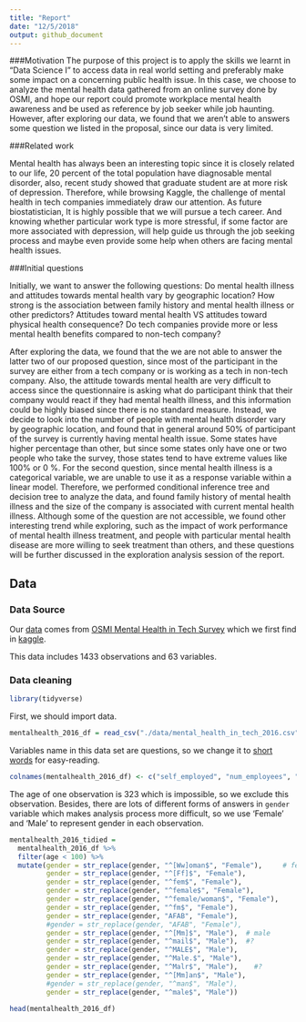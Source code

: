 ```yaml
---
title: "Report"
date: "12/5/2018"
output: github_document
---
```

###Motivation
The purpose of this project is to apply the skills we learnt in “Data Science I” to access data in real world setting and preferably make some impact on a concerning public health issue. In this case, we choose to analyze the mental health data gathered from an online survey done by OSMI, and hope our report could promote workplace mental health awareness and be used as reference by job seeker while job haunting. However, after exploring our data, we found that we aren’t able to answers some question we listed in the proposal, since our data is very limited.

###Related work

Mental health has always been an interesting topic since it is closely related to our life, 20 percent of the total population have diagnosable mental disorder, also, recent study showed that graduate student are at more risk of depression. Therefore, while browsing Kaggle, the challenge of mental health in tech companies immediately draw our attention. As future biostatistician, It is highly possible that we will pursue a tech career. And knowing whether particular work type is more stressful, if some factor are more associated with depression, will help guide us through the job seeking process and maybe even provide some help when others are facing mental health issues.

###Initial questions

Initially, we want to answer the following questions: Do mental health illness and attitudes towards mental health vary by geographic location? How strong is the association between family history and mental health illness or other predictors? Attitudes toward mental health VS attitudes toward physical health consequence? Do tech companies provide more or less mental health benefits compared to non-tech company?

After exploring the data, we found that the we are not able to answer the latter two of our proposed question, since most of the participant in the survey are either from a tech company or is working as a tech in non-tech company. Also, the attitude towards mental health are very difficult to access since the questionnaire is asking what do participant think that their company would react if they had mental health illness, and this information could be highly biased since there is no standard measure. Instead, we decide to look into the number of people with mental health disorder vary by geographic location, and found that in general around 50% of participant of the survey is currently having mental health issue. Some states have higher percentage than other, but since some states only have one or two people who take the survey, those states tend to have extreme values like 100% or 0 %. 
For the second question, since mental health illness is a categorical variable, we are unable to use it as a response variable within a linear model. Therefore, we performed conditional inference tree and decision tree to analyze the data, and found family history of mental health illness and the size of the company is associated with current mental health illness.
Although some of the question are not accessible, we found other interesting trend while exploring, such as the impact of work performance of mental health illness treatment, and people with particular mental health disease are more willing to seek treatment than others, and these questions will be further discussed in the exploration analysis session of the report.


## Data

### Data Source

Our [data](https://www.kaggle.com/osmi/mental-health-in-tech-2016/downloads/mental-health-in-tech-2016.zip/1) comes from [OSMI Mental Health in Tech Survey](https://osmihelp.org/research/) which we first find in [kaggle](https://www.kaggle.com/osmi/mental-health-in-tech-2016).

This data includes 1433 observations and 63 variables.

### Data cleaning

```r
library(tidyverse)
```

First, we should import data.

```r
mentalhealth_2016_df = read_csv("./data/mental_health_in_tech_2016.csv") 
```

Variables name in this data set are questions, so we change it to [short words](Variable name.pdf) for easy-reading.

```r
colnames(mentalhealth_2016_df) <- c("self_employed", "num_employees", "tech_company", "tech_role", "benefits", "care_options", "employer_discussion", "employer_help", "anonymity", "medical_leave", "mental_health_consequences", "physical_health_consequences", "coworkers_discussion", "supervisor_discussion", "mental_vs_physical", "obs_consequence", "medical_coverage", "help_resourcces", "whether_reveal_business_contacts", "reveal_concequences_business_contects", "whether_reveal_coworkers", "reveal_concequences_coworkers", "productivity_affect", "work_time_affected", "preemployers", "preemployers_benefits", "preemployers_care_options", "preemployers_discussion", "preemployer_help", "pre_anonymity", "pre_mental_health_consequences", "pre_physical_health_consequences", "pre_coworkers_discussion", "pre_supervisors_discussion", "pre_mental_vs_physical", "pre_obs_consequence", "physical_health_interview", "physical_health_interview_reason", "mental_health_interview", "mental_health_interview_reason", "career_influence", "coworkers_view", "friends_family_share", "unsupportive_badly_handled", "less_likely_reveal", "family_history", "mental_health_previous", "mental_health_now", "condition_diagnosed", "possible_condition", "professional_diagnosed", "condition_professional_diagnosed", "seek_treatment", "work_interferes_treated", "work_interferes_untreated", "age", "gender", "country_live", "territory_live", "country_work", "territory_work", "work_position_kind", "work_remotely")
```

The age of one observation is 323 which is impossible, so we exclude this observation. Besides, there are lots of different forms of answers in `gender` variable which makes analysis process more difficult, so we use 'Female' and 'Male' to represent gender in each observation.

```r
mentalhealth_2016_tidied =
  mentalhealth_2016_df %>% 
  filter(age < 100) %>% 
  mutate(gender = str_replace(gender, "^[Ww]oman$", "Female"),     # female
         gender = str_replace(gender, "^[Ff]$", "Female"),
         gender = str_replace(gender, "^fem$", "Female"),
         gender = str_replace(gender, "^female$", "Female"),
         gender = str_replace(gender, "^female/woman$", "Female"),
         gender = str_replace(gender, "^fm$", "Female"),
         gender = str_replace(gender, "AFAB", "Female"),
         #gender = str_replace(gender, "AFAB", "Female"),
         gender = str_replace(gender, "^[Mm]$", "Male"),  # male
         gender = str_replace(gender, "^mail$", "Male"),  #?
         gender = str_replace(gender, "^MALE$", "Male"),
         gender = str_replace(gender, "^Male.$", "Male"),
         gender = str_replace(gender, "^Malr$", "Male"),    #?
         gender = str_replace(gender, "^[Mm]an$", "Male"),
         #gender = str_replace(gender, "^man$", "Male"),
         gender = str_replace(gender, "^male$", "Male"))

head(mentalhealth_2016_df)
```

